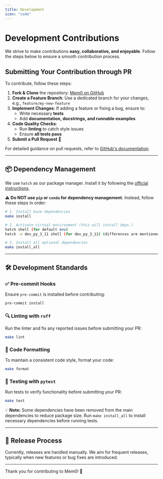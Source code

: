 ```yaml
---
title: Development
icon: "code"
---
```


<Snippet file="paper-release.mdx" />

# Development Contributions

We strive to make contributions **easy, collaborative, and enjoyable**. Follow the steps below to ensure a smooth contribution process.

## Submitting Your Contribution through PR

To contribute, follow these steps:

1. **Fork & Clone** the repository: [Mem0 on GitHub](https://github.com/mem0ai/mem0)
2. **Create a Feature Branch**: Use a dedicated branch for your changes, e.g., `feature/my-new-feature`
3. **Implement Changes**: If adding a feature or fixing a bug, ensure to:
   - Write necessary **tests**
   - Add **documentation, docstrings, and runnable examples**
4. **Code Quality Checks**:
   - Run **linting** to catch style issues
   - Ensure **all tests pass**
5. **Submit a Pull Request** 🚀

For detailed guidance on pull requests, refer to [GitHub's documentation](https://docs.github.com/en/pull-requests/collaborating-with-pull-requests/proposing-changes-to-your-work-with-pull-requests/creating-a-pull-request).

---

## 📦 Dependency Management

We use `hatch` as our package manager. Install it by following the [official instructions](https://hatch.pypa.io/latest/install/).

⚠️ **Do NOT use `pip` or `conda` for dependency management.** Instead, follow these steps in order:

```bash
# 1. Install base dependencies
make install

# 2. Activate virtual environment (this will install deps.)
hatch shell (for default env)
hatch -e dev_py_3_11 shell (for dev_py_3_11) (differences are mentioned in pyproject.toml)

# 3. Install all optional dependencies
make install_all
```

---

## 🛠️ Development Standards

### ✅ Pre-commit Hooks

Ensure `pre-commit` is installed before contributing:

```bash
pre-commit install
```

### 🔍 Linting with `ruff`

Run the linter and fix any reported issues before submitting your PR:

```bash
make lint
```

### 🎨 Code Formatting

To maintain a consistent code style, format your code:

```bash
make format
```

### 🧪 Testing with `pytest`

Run tests to verify functionality before submitting your PR:

```bash
make test
```

💡 **Note:** Some dependencies have been removed from the main dependencies to reduce package size. Run `make install_all` to install necessary dependencies before running tests.

---

## 🚀 Release Process

Currently, releases are handled manually. We aim for frequent releases, typically when new features or bug fixes are introduced.

---

Thank you for contributing to Mem0! 🎉